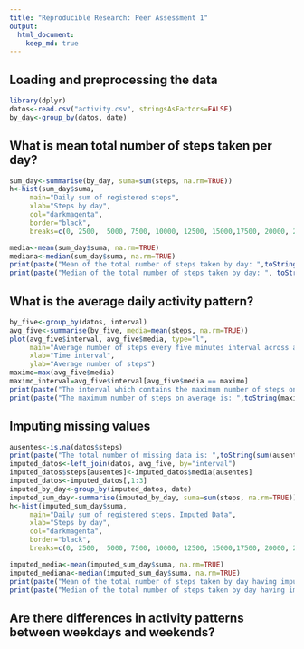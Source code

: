 ---
title: "Reproducible Research: Peer Assessment 1"
output: 
  html_document:
    keep_md: true
---


## Loading and preprocessing the data
```{r data, echo=TRUE}
library(dplyr)
datos<-read.csv("activity.csv", stringsAsFactors=FALSE)
by_day<-group_by(datos, date)
```


## What is mean total number of steps taken per day?
```{r histogram, echo=TRUE}
sum_day<-summarise(by_day, suma=sum(steps, na.rm=TRUE))
h<-hist(sum_day$suma, 
     main="Daily sum of registered steps", 
     xlab="Steps by day", 
     col="darkmagenta",
     border="black", 
     breaks=c(0, 2500,  5000, 7500, 10000, 12500, 15000,17500, 20000, 22500, 25000))

media<-mean(sum_day$suma, na.rm=TRUE)
mediana<-median(sum_day$suma, na.rm=TRUE)
print(paste("Mean of the total number of steps taken by day: ",toString(media)))
print(paste("Median of the total number of steps taken by day: ", toString(mediana)))
```

## What is the average daily activity pattern?
```{r time series, echo=TRUE}
by_five<-group_by(datos, interval)
avg_five<-summarise(by_five, media=mean(steps, na.rm=TRUE))
plot(avg_five$interval, avg_five$media, type="l",
     main="Average number of steps every five minutes interval across all the days",
     xlab="Time interval",
     ylab="Average number of steps")
maximo=max(avg_five$media)
maximo_interval=avg_five$interval[avg_five$media == maximo]
print(paste("The interval which contains the maximum number of steps on average is: ",toString(maximo_interval)))
print(paste("The maximum number of steps on average is: ",toString(maximo)))
```


## Imputing missing values
```{r impute, echo=TRUE}
ausentes<-is.na(datos$steps)
print(paste("The total number of missing data is: ",toString(sum(ausentes))))
imputed_datos<-left_join(datos, avg_five, by="interval")
imputed_datos$steps[ausentes]<-imputed_datos$media[ausentes]
imputed_datos<-imputed_datos[,1:3]
imputed_by_day<-group_by(imputed_datos, date)
imputed_sum_day<-summarise(imputed_by_day, suma=sum(steps, na.rm=TRUE))
h<-hist(imputed_sum_day$suma, 
     main="Daily sum of registered steps. Imputed Data", 
     xlab="Steps by day", 
     col="darkmagenta",
     border="black", 
     breaks=c(0, 2500,  5000, 7500, 10000, 12500, 15000,17500, 20000, 22500, 25000))

imputed_media<-mean(imputed_sum_day$suma, na.rm=TRUE)
imputed_mediana<-median(imputed_sum_day$suma, na.rm=TRUE)
print(paste("Mean of the total number of steps taken by day having imputed missing data: ",toString(imputed_media)))
print(paste("Median of the total number of steps taken by day having imputed missing data: ", toString(imputed_mediana)))

```

## Are there differences in activity patterns between weekdays and weekends?
